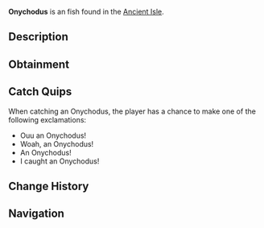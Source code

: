 {{FishInfobox
|image          = Onychodus.png
|rarity         = Uncommon
|sea            = First Sea
|location       = [[Ancient Isle]]
|sublocation    = 
|sources        = Fishing Rod
|radar_location = 
|xp             = 110
|weather        = 
|time           = Night
|season         = 
|bait           = 
|base_weight    = 140
|base_value     = 115
|weight_range   = 40
|base_chance    = 55
|base_resil     = 60
}}
'''Onychodus''' is an {{Rarity|Uncommon}} fish found in the [[Ancient Isle]].

== Description ==
{{Description|Onychodus is a genus of prehistoric lobe-finned fish from the Devonian period, approximately 400 million years ago. Known for its distinctive features, Onychodus was an early example of sarcopterygian fish, which includes ancestors of modern lungfish and tetrapods.|Bestiary Entry}}

== Obtainment ==
{{Description|Found around the waters of the Ancient Isle.|Bestiary Hint}}
{{Fish Availability|
Ancient Isle/Surrounding Ocean
|top_rods      = 
Astralhook Rod\77289.11\116003.95;
Ethereal Prism Rod\76863.98\122396.54;
Adventurer's Rod\76008.1\63903.16;
Firefly Rod\75170.46\69729.89;
Fast Rod\73345.38\73345.38;
Fischer's Rod\55758.09\55758.09;
Plastic Rod\54086.79\43221.88;
Leviathan's Fang Rod\72789.52\83816.07;
Kraken Rod\60391.42\74690.14;
Fortune Rod\41010.5\61554.48;
No-Life Rod\72622.08\72622.08;
Seraphic Rod\71861.36\71861.36;
Challenger's Rod\71346\71346;
Free Spirit Rod\68132.46\64161.74;
Trident Rod\66796.28\51505.74;
Verdant Shear Rod\66796.12\61350.29;
Depthseeker Rod\66550.04\56056.52;
Rod Of The Forgotten Fang\65585.38\65585.38;
Avalanche Rod\65383.64\50231.92;
Blazebringer Rod\65192.19\65192.19;
Zeus Rod\61166.79\61166.79;
Rod Of The Depths\59534.12\59534.12;
Volcanic Rod\58907.31\46421.3;
Rod Of The Exalted One\56569.25\59742.97;
Steady Rod\34417.11\22003.98
|recommended   = Ethereal Prism Rod
}}

== Catch Quips ==
When catching an Onychodus, the player has a chance to make one of the following exclamations:
* Ouu an Onychodus!
* Woah, an Onychodus!
* An Onychodus!
* I caught an Onychodus!

== Change History ==
{{Change History|{{subst:Current Version}}}}

== Navigation ==
{{Fish Navbox|Ancient Isle}}